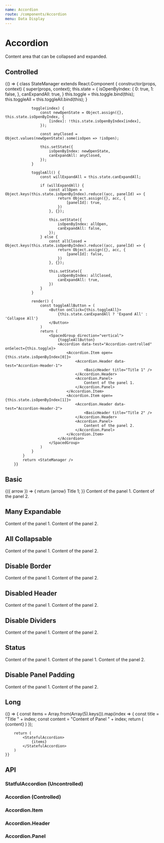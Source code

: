 ```yaml
---
name: Accordion
route: /components/Accordion
menu: Data Display
---
```



# Accordion

Content area that can be collapsed and expanded.

## Controlled

<Playground>
		{() => {
			class StateManager extends React.Component {
				constructor(props, context) {
					super(props, context);
					this.state = {
						isOpenByIndex: {
							0: true,
							1: false,
						},
						canExpandAll: true,
					}
					this.toggle = this.toggle.bind(this);
					this.toggleAll = this.toggleAll.bind(this);
				}

    			toggle(index) {
    				const newOpenState = Object.assign({}, this.state.isOpenByIndex, {
    					[index]: !this.state.isOpenByIndex[index],
    				});

    				const anyClosed = Object.values(newOpenState).some(isOpen => !isOpen);

    				this.setState({
    					isOpenByIndex: newOpenState,
    					canExpandAll: anyClosed,
    				});
    			}

    			toggleAll() {
    				const willExpandAll = this.state.canExpandAll;

    				if (willExpandAll) {
    					const allOpen = Object.keys(this.state.isOpenByIndex).reduce((acc, panelId) => {
    						return Object.assign({}, acc, {
    							[panelId]: true,
    						})
    					}, {});

    					this.setState({
    						isOpenByIndex: allOpen,
    						canExpandAll: false,
    					});
    				} else {
    					const allClosed = Object.keys(this.state.isOpenByIndex).reduce((acc, panelId) => {
    						return Object.assign({}, acc, {
    							[panelId]: false,
    						})
    					}, {});

    					this.setState({
    						isOpenByIndex: allClosed,
    						canExpandAll: true,
    					})
    				}
    			}

    			render() {
    				const toggleAllButton = (
    					<Button onClick={this.toggleAll}>
    						{this.state.canExpandAll ? 'Expand All' : 'Collapse All'}
    					</Button>
    				)
    				return (
    					<SpacedGroup direction="vertical">
    						{toggleAllButton}
    						<Accordion data-test="Accordion-controlled" onSelect={this.toggle}>
    							<Accordion.Item open={this.state.isOpenByIndex[0]}>
    								<Accordion.Header data-test="Accordion-Header-1">
    									<BasicHeader title="Title 1" />
    								</Accordion.Header>
    								<Accordion.Panel>
    									Content of the panel 1.
    								</Accordion.Panel>
    							</Accordion.Item>
    							<Accordion.Item open={this.state.isOpenByIndex[1]}>
    								<Accordion.Header data-test="Accordion-Header-2">
    									<BasicHeader title="Title 2" />
    								</Accordion.Header>
    								<Accordion.Panel>
    									Content of the panel 2.
    								</Accordion.Panel>
    							</Accordion.Item>
    						</Accordion>
    					</SpacedGroup>
    				)
    			}
    		}
    		return <StateManager />
    	}}

</Playground>

## Basic

<Playground>
  <StatefulAccordion data-test="Accordion-default">
    <Accordion.Item>
      <Accordion.Header data-test="Accordion-Header-1">
        {({ arrow }) => {
          return <SpacedGroup center>{arrow} Title 1</SpacedGroup>;
        }}
      </Accordion.Header>
      <Accordion.Panel>Content of the panel 1.</Accordion.Panel>
    </Accordion.Item>
    <Accordion.Item>
      <Accordion.Header data-test="Accordion-Header-2">
        <BasicHeader title="Title 2" />
      </Accordion.Header>
      <Accordion.Panel>Content of the panel 2.</Accordion.Panel>
    </Accordion.Item>
  </StatefulAccordion>
</Playground>

## Many Expandable

<Playground>
  <StatefulAccordion manyExpandable={true} data-test="Accordion-manyexpandable">
    <Accordion.Item>
      <Accordion.Header data-test="Accordion-Header-1">
        <BasicHeader title="Title 1" />
      </Accordion.Header>
      <Accordion.Panel>Content of the panel 1.</Accordion.Panel>
    </Accordion.Item>
    <Accordion.Item>
      <Accordion.Header data-test="Accordion-Header-2">
        <BasicHeader title="Title 2" />
      </Accordion.Header>
      <Accordion.Panel>Content of the panel 2.</Accordion.Panel>
    </Accordion.Item>
  </StatefulAccordion>
</Playground>

## All Collapsable

<Playground>
  <StatefulAccordion allCollapsable={true} data-test="Accordion-allcollapsable">
    <Accordion.Item>
      <Accordion.Header data-test="Accordion-Header-1">
        <BasicHeader title="Title 1" />
      </Accordion.Header>
      <Accordion.Panel>Content of the panel 1.</Accordion.Panel>
    </Accordion.Item>
    <Accordion.Item>
      <Accordion.Header data-test="Accordion-Header-2">
        <BasicHeader title="Title 2" />
      </Accordion.Header>
      <Accordion.Panel>Content of the panel 2.</Accordion.Panel>
    </Accordion.Item>
  </StatefulAccordion>
</Playground>

## Disable Border

<Playground>
  <StatefulAccordion disableBorder={true}>
    <Accordion.Item>
      <Accordion.Header data-test="Accordion-Header-1">
        <BasicHeader title="Title 1" />
      </Accordion.Header>
      <Accordion.Panel>Content of the panel 1.</Accordion.Panel>
    </Accordion.Item>
    <Accordion.Item>
      <Accordion.Header data-test="Accordion-Header-2">
        <BasicHeader title="Title 2" />
      </Accordion.Header>
      <Accordion.Panel>Content of the panel 2.</Accordion.Panel>
    </Accordion.Item>
  </StatefulAccordion>
</Playground>

## Disabled Header

<Playground>
  <StatefulAccordion>
    <Accordion.Item disabled>
      <Accordion.Header data-test="Accordion-Header-1">
        <BasicHeader title="Title 1" />
      </Accordion.Header>
      <Accordion.Panel>Content of the panel 1.</Accordion.Panel>
    </Accordion.Item>
    <Accordion.Item disabled>
      <Accordion.Header data-test="Accordion-Header-2">
        <BasicHeader title="Title 2" />
      </Accordion.Header>
      <Accordion.Panel>Content of the panel 2.</Accordion.Panel>
    </Accordion.Item>
  </StatefulAccordion>
</Playground>

## Disable Dividers

<Playground>
  <StatefulAccordion disableDividers={true}>
    <Accordion.Item>
      <Accordion.Header data-test="Accordion-Header-1">
        <BasicHeader title="Title 1" />
      </Accordion.Header>
      <Accordion.Panel>Content of the panel 1.</Accordion.Panel>
    </Accordion.Item>
    <Accordion.Item>
      <Accordion.Header data-test="Accordion-Header-2">
        <BasicHeader title="Title 2" />
      </Accordion.Header>
      <Accordion.Panel>Content of the panel 2.</Accordion.Panel>
    </Accordion.Item>
  </StatefulAccordion>
</Playground>

## Status

<Playground>
  <StatefulAccordion>
    <Accordion.Item status="success">
      <Accordion.Header data-test="Accordion-Header-1">
        <BasicHeader title="Title 1" />
      </Accordion.Header>
      <Accordion.Panel>Content of the panel 1.</Accordion.Panel>
    </Accordion.Item>
    <Accordion.Item status="failure">
      <Accordion.Header data-test="Accordion-Header-2">
        <BasicHeader title="Title 2" />
      </Accordion.Header>
      <Accordion.Panel>
        <StatefulAccordion>
          <Accordion.Item status="success">
            <Accordion.Header data-test="Accordion-Header-1">
              <BasicHeader title="Title 1" />
            </Accordion.Header>
            <Accordion.Panel>Content of the panel 1.</Accordion.Panel>
          </Accordion.Item>
          <Accordion.Item status="failure">
            <Accordion.Header data-test="Accordion-Header-2">
              <BasicHeader title="Title 2" />
            </Accordion.Header>
            <Accordion.Panel>Content of the panel 2.</Accordion.Panel>
          </Accordion.Item>
        </StatefulAccordion>
      </Accordion.Panel>
    </Accordion.Item>
  </StatefulAccordion>
</Playground>

## Disable Panel Padding

<Playground>
  <StatefulAccordion>
    <Accordion.Item disablePadding>
      <Accordion.Header data-test="Accordion-Header-1">
        <BasicHeader title="Title 1" />
      </Accordion.Header>
      <Accordion.Panel>Content of the panel 1.</Accordion.Panel>
    </Accordion.Item>
    <Accordion.Item disablePadding>
      <Accordion.Header data-test="Accordion-Header-2">
        <BasicHeader title="Title 2" />
      </Accordion.Header>
      <Accordion.Panel>Content of the panel 2.</Accordion.Panel>
    </Accordion.Item>
  </StatefulAccordion>
</Playground>

## Long

<Playground>
	{() => {
		const items = Array.from(Array(5).keys()).map(index => {
			const title = "Title " + index;
			const content = "Content of Panel " + index;
			return (
				<Accordion.Item key={index}>
					<Accordion.Header>
						<BasicHeader title={title} />
					</Accordion.Header>
					<Accordion.Panel>
						{content}
					</Accordion.Panel>
				</Accordion.Item>
			)
		});

    	return (
    		<StatefulAccordion>
    			{items}
    		</StatefulAccordion>
    	)
    }}

</Playground>

## API

### StatfulAccordion (Uncontrolled)

<PropsTable of={StatefulAccordion} />

### Accordion (Controlled)

<PropsTable of={Accordion} />

### Accordion.Item

<PropsTable of={Accordion.Item} />

### Accordion.Header

<PropsTable of={Accordion.Header} />

### Accordion.Panel

<PropsTable of={Accordion.Panel} />
